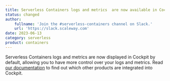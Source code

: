 ```yaml
---
title: Serverless Containers logs and metrics  are now available in Cockpit!
status: changed
author:
    fullname: 'Join the #serverless-containers channel on Slack.'
    url: 'https://slack.scaleway.com'
date: 2023-06-13
category: serverless
product: containers
---
```


Serverless Containers logs and metrics are now displayed in Cockpit by default, allowing you to have more control over your logs and metrics. Read [our documentation](/observability/cockpit/reference-content/cockpit-limitations/#product-integration-into-cockpit) to find out which other products are integrated into Cockpit.

